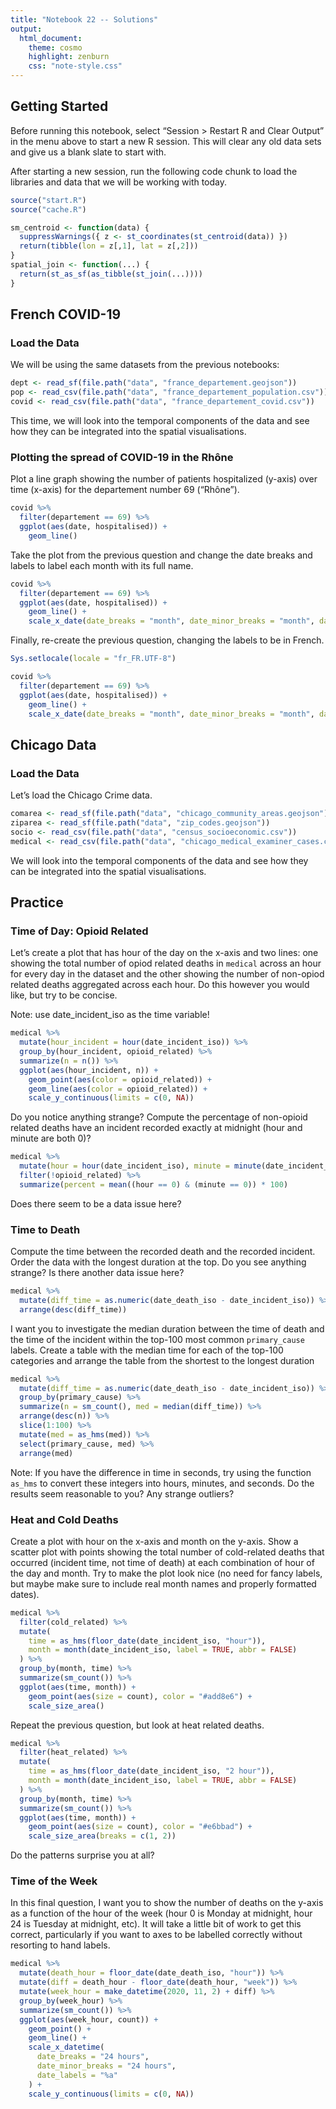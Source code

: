 ```yaml
---
title: "Notebook 22 -- Solutions"
output:
  html_document:
    theme: cosmo
    highlight: zenburn
    css: "note-style.css"
---
```


## Getting Started

Before running this notebook, select "Session > Restart R and Clear Output" in
the menu above to start a new R session. This will clear any old data sets and
give us a blank slate to start with.

After starting a new session, run the following code chunk to load the
libraries and data that we will be working with today.

```r
source("start.R")
source("cache.R")

sm_centroid <- function(data) {
  suppressWarnings({ z <- st_coordinates(st_centroid(data)) })
  return(tibble(lon = z[,1], lat = z[,2]))
}
spatial_join <- function(...) {
  return(st_as_sf(as_tibble(st_join(...))))
}
```

## French COVID-19

### Load the Data

We will be using the same datasets from the previous notebooks:

```r
dept <- read_sf(file.path("data", "france_departement.geojson"))
pop <- read_csv(file.path("data", "france_departement_population.csv"))
covid <- read_csv(file.path("data", "france_departement_covid.csv"))
```

This time, we will look into the temporal components of the data
and see how they can be integrated into the spatial visualisations.

### Plotting the spread of COVID-19 in the Rhône

Plot a line graph showing the number of patients hospitalized (y-axis) over
time (x-axis) for the departement number 69 ("Rhône").

```r
covid %>%
  filter(departement == 69) %>%
  ggplot(aes(date, hospitalised)) +
    geom_line()
```

Take the plot from the previous question and change the date breaks and labels to label
each month with its full name.

```r
covid %>%
  filter(departement == 69) %>%
  ggplot(aes(date, hospitalised)) +
    geom_line() +
    scale_x_date(date_breaks = "month", date_minor_breaks = "month", date_labels = "%B")
```

Finally, re-create the previous question, changing the labels to be in French.

```r
Sys.setlocale(locale = "fr_FR.UTF-8")

covid %>%
  filter(departement == 69) %>%
  ggplot(aes(date, hospitalised)) +
    geom_line() +
    scale_x_date(date_breaks = "month", date_minor_breaks = "month", date_labels = "%B")
```

## Chicago Data

### Load the Data

Let's load the Chicago Crime data.

```r
comarea <- read_sf(file.path("data", "chicago_community_areas.geojson"))
ziparea <- read_sf(file.path("data", "zip_codes.geojson"))
socio <- read_csv(file.path("data", "census_socioeconomic.csv"))
medical <- read_csv(file.path("data", "chicago_medical_examiner_cases.csv.gz"))
```

We will look into the temporal components of the data and see how they can be
integrated into the spatial visualisations.

## Practice

### Time of Day: Opioid Related

Let's create a plot that has hour of the day on the x-axis and two lines: one
showing the total number of opiod related deaths in `medical` across an hour 
for every day in the dataset and the other showing the number of non-opiod
related deaths aggregated across each hour. Do this however you would like,
but try to be concise. 

Note: use date_incident_iso as the time variable!

```r
medical %>%
  mutate(hour_incident = hour(date_incident_iso)) %>%
  group_by(hour_incident, opioid_related) %>%
  summarize(n = n()) %>%
  ggplot(aes(hour_incident, n)) +
    geom_point(aes(color = opioid_related)) +
    geom_line(aes(color = opioid_related)) +
    scale_y_continuous(limits = c(0, NA))
```

Do you notice anything strange? Compute the percentage of non-opioid related
deaths have an incident recorded exactly at midnight (hour and minute are both
0)?

```r
medical %>%
  mutate(hour = hour(date_incident_iso), minute = minute(date_incident_iso)) %>%
  filter(!opioid_related) %>%
  summarize(percent = mean((hour == 0) & (minute == 0)) * 100)
```

Does there seem to be a data issue here?

### Time to Death

Compute the time between the recorded death and the recorded incident. Order
the data with the longest duration at the top. Do you see anything strange?
Is there another data issue here?

```r
medical %>%
  mutate(diff_time = as.numeric(date_death_iso - date_incident_iso)) %>%
  arrange(desc(diff_time))
```

I want you to investigate the median duration between the time of death and the
time of the incident within the top-100 most common `primary_cause` labels.
Create a table with the median time for each of the top-100 categories and
arrange the table from the shortest to the longest duration

```r
medical %>%
  mutate(diff_time = as.numeric(date_death_iso - date_incident_iso)) %>%
  group_by(primary_cause) %>%
  summarize(n = sm_count(), med = median(diff_time)) %>%
  arrange(desc(n)) %>%
  slice(1:100) %>%
  mutate(med = as_hms(med)) %>%
  select(primary_cause, med) %>%
  arrange(med)
```

Note: If you have the difference in time in seconds, try using the function
`as_hms` to convert these integers into hours, minutes, and seconds. Do the
results seem reasonable to you? Any strange outliers?

### Heat and Cold Deaths

Create a plot with hour on the x-axis and month on the y-axis. Show a scatter
plot with points showing the total number of cold-related deaths that occurred
(incident time, not time of death) at each combination of hour of the day and
month. Try to make the plot look nice (no need for fancy labels, but maybe make
sure to include real month names and properly formatted dates).

```r
medical %>%
  filter(cold_related) %>%
  mutate(
    time = as_hms(floor_date(date_incident_iso, "hour")),
    month = month(date_incident_iso, label = TRUE, abbr = FALSE)
  ) %>%
  group_by(month, time) %>%
  summarize(sm_count()) %>%
  ggplot(aes(time, month)) +
    geom_point(aes(size = count), color = "#add8e6") +
    scale_size_area()
```

Repeat the previous question, but look at heat related deaths.

```r
medical %>%
  filter(heat_related) %>%
  mutate(
    time = as_hms(floor_date(date_incident_iso, "2 hour")),
    month = month(date_incident_iso, label = TRUE, abbr = FALSE)
  ) %>%
  group_by(month, time) %>%
  summarize(sm_count()) %>%
  ggplot(aes(time, month)) +
    geom_point(aes(size = count), color = "#e6bbad") +
    scale_size_area(breaks = c(1, 2))
```

Do the patterns surprise you at all?

### Time of the Week

In this final question, I want you to show the number of deaths on the y-axis
as a function of the hour of the week (hour 0 is Monday at midnight, hour 24 is
Tuesday at midnight, etc). It will take a little bit of work to get this
correct, particularly if you want to axes to be labelled correctly without
resorting to hand labels.

```r
medical %>%
  mutate(death_hour = floor_date(date_death_iso, "hour")) %>%
  mutate(diff = death_hour - floor_date(death_hour, "week")) %>%
  mutate(week_hour = make_datetime(2020, 11, 2) + diff) %>%
  group_by(week_hour) %>%
  summarize(sm_count()) %>%
  ggplot(aes(week_hour, count)) +
    geom_point() +
    geom_line() +
    scale_x_datetime(
      date_breaks = "24 hours",
      date_minor_breaks = "24 hours",
      date_labels = "%a"
    ) +
    scale_y_continuous(limits = c(0, NA))
```
